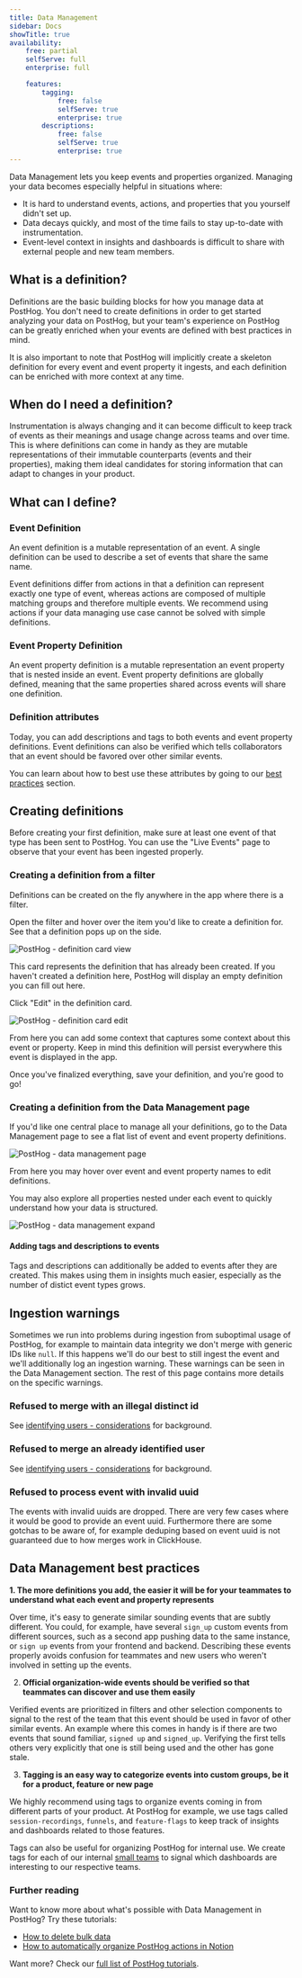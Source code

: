 ```yaml
---
title: Data Management
sidebar: Docs
showTitle: true
availability:
    free: partial
    selfServe: full
    enterprise: full

    features:
        tagging:
            free: false
            selfServe: true
            enterprise: true
        descriptions:
            free: false
            selfServe: true
            enterprise: true
---
```


[//]: # 'On restricted plans, users cannot create definitions and view any 30d metrics for events and event properties.'

Data Management lets you keep events and properties organized. Managing your data becomes especially helpful in situations where:

-   It is hard to understand events, actions, and properties that you yourself didn't set up.
-   Data decays quickly, and most of the time fails to stay up-to-date with instrumentation.
-   Event-level context in insights and dashboards is difficult to share with external people and new team members.

## What is a definition?

Definitions are the basic building blocks for how you manage data at PostHog. You don't need to create definitions in order to get started analyzing your data on PostHog, but your team's experience on PostHog can be greatly enriched when your events are defined with best practices in mind.

It is also important to note that PostHog will implicitly create a skeleton definition for every event and event property it ingests, and each definition
can be enriched with more context at any time.

## When do I need a definition?

Instrumentation is always changing and it can become difficult to keep track of events as their meanings and usage change across teams and over time. This is where definitions can come in handy as they are mutable representations of their immutable counterparts (events and their properties), making them ideal candidates for storing information that can adapt to changes in your product.

## What can I define?

### Event Definition

An event definition is a mutable representation of an event. A single definition can be used to describe a set of events that share the same name.

Event definitions differ from actions in that a definition can represent exactly one type of event, whereas actions are composed of multiple matching groups and therefore multiple events. We recommend using actions if your data managing use case cannot be solved with simple definitions.

### Event Property Definition

An event property definition is a mutable representation an event property that is nested inside an event. Event property definitions are globally defined, meaning that the same properties shared across events will share one definition.

### Definition attributes

Today, you can add descriptions and tags to both events and event property definitions. Event definitions can also be verified which tells collaborators that an event should be favored over other similar events.

You can learn about how to best use these attributes by going to our [best practices](/docs/user-guides/data-management/#data-management-best-practices) section.

## Creating definitions

Before creating your first definition, make sure at least one event of that type has been sent to PostHog. You can use the "Live Events" page to observe that your event has been ingested properly.

### Creating a definition from a filter

Definitions can be created on the fly anywhere in the app where there is a filter.

Open the filter and hover over the item you'd like to create a definition for. See that a definition pops up on the side.

![PostHog - definition card view](../images/features/data-management/definition-card-view.png)

This card represents the definition that has already been created. If you haven't created a definition here, PostHog will display an empty definition you can fill out here.

Click "Edit" in the definition card.

![PostHog - definition card edit](../images/features/data-management/definition-card-edit.png)

From here you can add some context that captures some context about this event or property. Keep in mind this definition will persist everywhere this event is displayed in the app.

Once you've finalized everything, save your definition, and you're good to go!

### Creating a definition from the Data Management page

If you'd like one central place to manage all your definitions, go to the Data Management page to see a flat list of event and event property definitions.

![PostHog - data management page](../images/features/data-management/data-management-page.png)

From here you may hover over event and event property names to edit definitions.

You may also explore all properties nested under each event to quickly understand how your data is structured.

![PostHog - data management expand](../images/features/data-management/data-management-event-expand.png)

#### Adding tags and descriptions to events

<FeatureAvailability availability={_frontmatter.availability.features.tagging} />

Tags and descriptions can additionally be added to events after they are created. This makes using them in insights much easier, especially as the number of distict event types grows.

## Ingestion warnings

Sometimes we run into problems during ingestion from suboptimal usage of PostHog, for example to maintain data integrity we don't merge with generic IDs like `null`.
If this happens we'll do our best to still ingest the event and we'll additionally log an ingestion warning. These warnings can be seen in the Data Management section.
The rest of this page contains more details on the specific warnings.

### Refused to merge with an illegal distinct id

See [identifying users - considerations](/docs/integrate/identifying-users#considerations) for background.

### Refused to merge an already identified user

See [identifying users - considerations](/docs/integrate/identifying-users#considerations) for background.

### Refused to process event with invalid uuid

The events with invalid uuids are dropped.
There are very few cases where it would be good to provide an event uuid.
Furthermore there are some gotchas to be aware of, for example deduping based on event uuid is not guaranteed due to how merges work in ClickHouse.

## Data Management best practices

**1. The more definitions you add, the easier it will be for your teammates to understand what each event and property represents**

Over time, it's easy to generate similar sounding events that are subtly different. You could, for example, have several `sign_up` custom events from different sources, such as a second app pushing data to the same instance, or `sign up` events from your frontend and backend. Describing these events properly avoids confusion for teammates and new users who weren't involved in setting up the events.

2. **Official organization-wide events should be verified so that teammates can discover and use them easily**

Verified events are prioritized in filters and other selection components to signal to the rest of the team that this event should be used in favor of other similar events. An example where this comes in handy is if there are two events that sound familiar, `signed up` and `signed_up`. Verifying the first tells others very explicitly that one is still being used and the other has gone stale.

3. **Tagging is an easy way to categorize events into custom groups, be it for a product, feature or new page**

We highly recommend using tags to organize events coming in from different parts of your product. At PostHog for example, we use tags called `session-recordings`, `funnels`, and `feature-flags` to keep track of insights and dashboards related to those features.

Tags can also be useful for organizing PostHog for internal use. We create tags for each of our internal [small teams](/handbook/small-teams/team-structure/why-small-teams) to signal which dashboards are interesting to our respective teams.

### Further reading

Want to know more about what's possible with Data Management in PostHog? Try these tutorials:

-   [How to delete bulk data](/tutorials/deleting-data)
-   [How to automatically organize PostHog actions in Notion](/tutorials/how-to-connect-posthog-and-notion-with-zapier)

Want more? Check our [full list of PostHog tutorials](https://posthog.com/tutorials).
